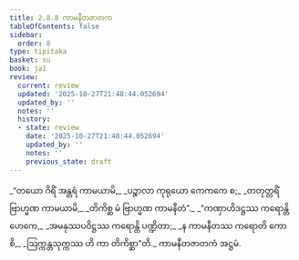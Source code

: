 ```yaml
---
title: 2.8.8 ကာမနီတဇာတက
tableOfContents: false
sidebar:
  order: 8
type: tipitaka
basket: su
book: ja1
review:
  current: review
  updated: '2025-10-27T21:48:44.052694'
  updated_by: ''
  notes: ''
  history:
  - state: review
    date: '2025-10-27T21:48:44.052694'
    updated_by: ''
    notes: ''
    previous_state: draft
---
```



<ReviewStatus review={frontmatter.review} showDetails={true} />

<HypothesisAnnotation frontmatter={frontmatter} />

<DynamicBreadcrumb />

<Division number="155" book="ja1" e="ch" v="22" p="62">

<Paragraph number="591" type="verses" book="ja1">
_“တယော ဂိရိံ အန္တရံ ကာမယာမိ,_  
_ပဉ္စာလာ ကုရုယော ကေကကေ စ;_  
_တတုတ္တရိံ ဗြာဟ္မဏ ကာမယာမိ,_  
_တိကိစ္ဆ မံ ဗြာဟ္မဏ ကာမနီတံ”._  

</Paragraph>

</Division>
<Division number="156" book="ja1" e="ch" v="22" p="62">

<Paragraph number="592" type="verses" book="ja1">
_“ကဏှာဟိဒဋ္ဌဿ ကရောန္တိ ဟေကေ,_  
_အမနုဿပဝိဋ္ဌဿ ကရောန္တိ ပဏ္ဍိတာ;_  
_န ကာမနီတဿ ကရောတိ ကောစိ,_  
_ဩက္ကန္တသုက္ကဿ ဟိ ကာ တိကိစ္ဆာ”တိ._  


</Paragraph>
</Division>

<Paragraph number="593" type="center" book="ja1">
ကာမနီတဇာတကံ အဋ္ဌမံ.
</Paragraph>